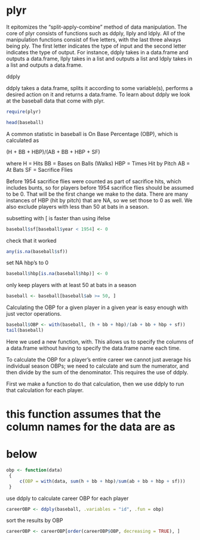 plyr
========================================================
It epitomizes the “split-apply-combine” method of data manipulation. The core of plyr consists of functions such as ddply, llply and ldply. All of the manipulation functions consist of five letters, with the last three always being ply. The first letter indicates the type of input and the second letter indicates the type of output. For instance, ddply takes in a data.frame and outputs a data.frame, llply takes in a list and outputs a list and ldply takes in a list and outputs a data.frame.


ddply

ddply takes a data.frame, splits it according to some variable(s), performs a desired action on it and returns a data.frame. To learn about ddply we look at the baseball data that come with plyr.


```r
require(plyr)
```

```r
head(baseball)
```

A common statistic in baseball is On Base Percentage (OBP), which is calculated as


(H + BB + HBP)/(AB + BB + HBP + SF)


where
H = Hits
BB = Bases on Balls (Walks)
HBP = Times Hit by Pitch
AB = At Bats
SF = Sacrifice Flies



Before 1954 sacrifice flies were counted as part of sacrifice hits, which includes bunts, so for players before 1954 sacrifice flies should be assumed to be 0. That will be the first change we make to the data. There are many instances of HBP (hit by pitch) that are NA, so we set those to 0 as well. We also exclude players with less than 50 at bats in a season.



subsetting with [ is faster than using ifelse

```r
baseball$sf[baseball$year < 1954] <- 0
```


check that it worked

```r
any(is.na(baseball$sf))
```

set NA hbp's to 0

```r
baseball$hbp[is.na(baseball$hbp)] <- 0
```
only keep players with at least 50 at bats in a season

```r
baseball <- baseball[baseball$ab >= 50, ]
```

Calculating the OBP for a given player in a given year is easy enough with just vector operations.



```r
baseball$OBP <- with(baseball, (h + bb + hbp)/(ab + bb + hbp + sf))
tail(baseball)
```

Here we used a new function, with. This allows us to specify the columns of a data.frame without having to specify the data.frame name each time.


To calculate the OBP for a player’s entire career we cannot just average his individual season OBPs; we need to calculate and sum the numerator, and then divide by the sum of the denominator. This requires the use of ddply.

First we make a function to do that calculation, then we use ddply to run that calculation for each player.

# this function assumes that the column names for the data are as
# below

```r
obp <- function(data)
 {
     c(OBP = with(data, sum(h + bb + hbp)/sum(ab + bb + hbp + sf)))
 }

```


use ddply to calculate career OBP for each player


```r
careerOBP <- ddply(baseball, .variables = "id", .fun = obp)
```

sort the results by OBP

```r
careerOBP <- careerOBP[order(careerOBP$OBP, decreasing = TRUE), ]
```




